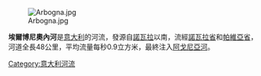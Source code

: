 {{coord|45|06|N|8|50|E|region:IT_type:river|display=title}}
[[Image:Arbogna.jpg|right]]

'''埃爾博尼奧內河'''是[[意大利|意大利]]的河流，發源自[[諾瓦拉|諾瓦拉]]以南，流經[[諾瓦拉省|諾瓦拉省]]和[[帕維亞省|帕維亞省]]，河道全長48公里，平均流量每秒0.9立方米，最終注入[[阿戈尼亞河|阿戈尼亞河]]。

{{Italy-geo-stub}}
[[Category:意大利河流|Category:意大利河流]]